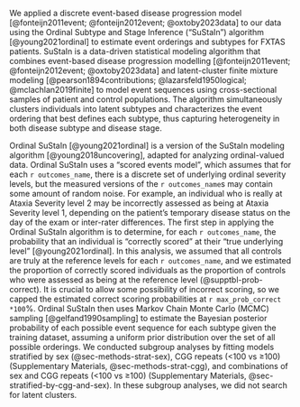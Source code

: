 
We applied a discrete event-based disease progression model 
[@fonteijn2011event; @fonteijn2012event; @oxtoby2023data] 
to our data using the Ordinal Subtype and Stage Inference ("SuStaIn") algorithm 
[@young2021ordinal] 
to estimate event orderings and subtypes for FXTAS patients. 
SuStaIn is a data-driven statistical modeling algorithm 
that combines 
event-based disease progression modelling 
[@fonteijn2011event; @fonteijn2012event; @oxtoby2023data]
and latent-cluster finite mixture modeling 
[@pearson1894contributions; @lazarsfeld1950logical; @mclachlan2019finite] 
to model event sequences 
using cross-sectional samples of patient and control populations. 
The algorithm simultaneously 
clusters individuals into latent subtypes and 
characterizes the event ordering that best defines each subtype, 
thus capturing heterogeneity in both disease subtype and disease stage.

Ordinal SuStaIn [@young2021ordinal] is 
a version of the SuStaIn modeling algorithm [@young2018uncovering],
adapted for analyzing ordinal-valued data.
Ordinal SuStaIn uses a "scored events model", 
which assumes that for each `r outcomes_name`,
there is a discrete set of 
underlying ordinal severity levels,
but the measured versions of the `r outcomes_name`s may contain 
some amount of random noise.
For example, an individual who is really at Ataxia Severity level 2 may be 
incorrectly assessed as being at Ataxia Severity level 1, depending on
the patient's temporary disease status on the day of the exam or
inter-rater differences.
The first step in applying the Ordinal SuStaIn algorithm is to determine,
for each `r outcomes_name`, the probability that an individual is 
"correctly scored" at their "true underlying level" [@young2021ordinal].
In this analysis, we assumed that all controls are truly at the reference levels
for each `r outcomes_name`, 
and we estimated the proportion of correctly scored individuals as
the proportion of controls 
who were assessed as being at the reference level
(@supptbl-prob-correct).
It is crucial to allow some possibility of incorrect scoring, 
so we capped the estimated correct scoring probabilities at 
`r max_prob_correct *100`%.
Ordinal SuStaIn then uses 
Markov Chain Monte Carlo (MCMC) sampling [@gelfand1990sampling]
to estimate the Bayesian posterior probability of each possible event sequence 
for each subtype given the training dataset, 
assuming a uniform prior distribution 
over the set of all possible orderings. 
We conducted subgroup analyses by fitting models stratified by
sex (@sec-methods-strat-sex), 
CGG repeats (<100 vs ≥100) (Supplementary Materials, @sec-methods-strat-cgg),
and combinations of sex and CGG repeats (<100 vs ≥100) 
(Supplementary Materials, @sec-stratified-by-cgg-and-sex).
In these subgroup analyses, we did not search for latent clusters.
